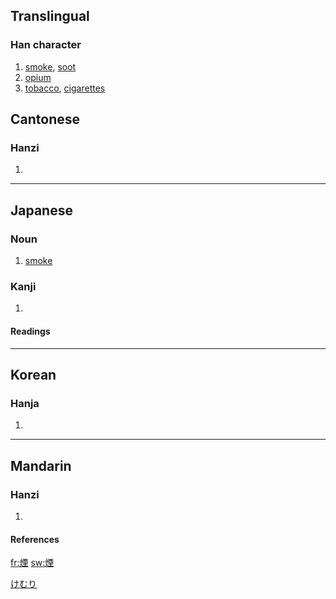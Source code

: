{{see|烟}}

==Translingual==
===Han character===
{{Han char|rn=86|rad=火|as=09|sn=13|four=9181<sub>4</sub>|canj=火一田土 (FMWG)}}
# [[smoke]], [[soot]]
# [[opium]]
# [[tobacco]], [[cigarettes]]


==Cantonese==
===Hanzi===
{{yue-hanzi|jyut=|y=yin1}}
# {{defn|Cantonese}}

----
==Japanese==
[[Category:1000_Japanese_basic_words|けむり]]


===Noun===
{{ja-noun|k|count=|hira=けむり|rom=kemuri}}
# [[smoke]]

===Kanji===
{{ja-kanji|grade=c|rs=火09}}
# {{defn|Japanese}} 
====Readings====
{{ja-readings|on=[[えん]] ([[en]])|kun=[[けむり]] ([[kemuri]]), [[けむる]] ([[kemuru]]), [[けむい]] ([[kemui]])}}

----
==Korean==
===Hanja===
{{ko-hanja|hangeul=[[연]], [[인]]|eumhun=|rv=yeon, in|mr=yŏn, in|y=yen, in}}
# {{defn|Korean}}

----
==Mandarin==
===Hanzi===
{{cmn-hanzi|sim=烟|pin=[[yān]] (yan1)|wg=yen<sup>1</sup>}}
# {{defn|Mandarin}}
====References====
{{Han ref|kx=0677.070|dkj=19203|dj=1088.020|hdz=32215.090|uh=7159|ud=29017|bh=B7CF|bd=47055}}

[[fr:煙]]
[[sw:煙]]